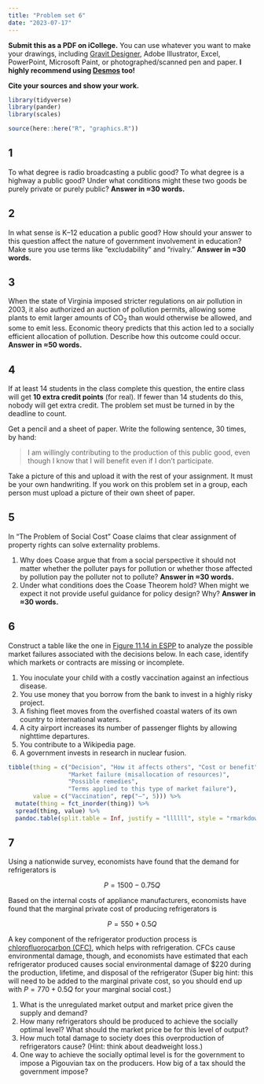 ```yaml
---
title: "Problem set 6"
date: "2023-07-17"
---
```


**Submit this as a PDF on iCollege.** You can use whatever you want to make your drawings, including [Gravit Designer](https://gravit.io/), Adobe Illustrator, Excel, PowerPoint, Microsoft Paint, or photographed/scanned pen and paper. **I highly recommend using [Desmos](https://www.desmos.com/) too!**

**Cite your sources and show your work.**

```r
library(tidyverse)
library(pander)
library(scales)

source(here::here("R", "graphics.R"))
```

## 1

To what degree is radio broadcasting a public good? To what degree is a highway a public good? Under what conditions might these two goods be purely private or purely public? **Answer in ≈30 words.**


## 2

In what sense is K–12 education a public good? How should your answer to this question affect the nature of government involvement in education? Make sure you use terms like "excludability" and "rivalry." **Answer in ≈30 words.**


## 3

When the state of Virginia imposed stricter regulations on air pollution in 2003, it also authorized an auction of pollution permits, allowing some plants to emit larger amounts of CO~2~ than would otherwise be allowed, and some to emit less. Economic theory predicts that this action led to a socially efficient allocation of pollution. Describe how this outcome could occur. **Answer in ≈50 words.**


## 4

If at least 14 students in the class complete this question, the entire class will get **10 extra credit points** (for real). If fewer than 14 students do this, nobody will get extra credit. The problem set must be turned in by the deadline to count.

Get a pencil and a sheet of paper. Write the following sentence, 30 times, by hand:

> I am willingly contributing to the production of this public good, even though I know that I will benefit even if I don't participate.

Take a picture of this and upload it with the rest of your assignment. It must be your own handwriting. If you work on this problem set in a group, each person must upload a picture of their own sheet of paper. 


## 5

In "The Problem of Social Cost" Coase claims that clear assignment of property rights can solve externality problems.   

1. Why does Coase argue that from a social perspective it should not matter whether the polluter pays for pollution or whether those affected by pollution pay the polluter not to pollute? **Answer in ≈30 words.**
2. Under what conditions does the Coase Theorem hold? When might we expect it not provide useful guidance for policy design? Why? **Answer in ≈30 words.**


## 6

Construct a table like the one in [Figure 11.14 in ESPP](https://www.core-econ.org/espp/book/text/11.html#figure-11-14) to analyze the possible market failures associated with the decisions below. In each case, identify which markets or contracts are missing or incomplete.

1. You inoculate your child with a costly vaccination against an infectious disease.
2. You use money that you borrow from the bank to invest in a highly risky project.
3. A fishing fleet moves from the overfished coastal waters of its own country to international waters.
4. A city airport increases its number of passenger flights by allowing nighttime departures.
5. You contribute to a Wikipedia page.
6. A government invests in research in nuclear fusion.

```r
tibble(thing = c("Decision", "How it affects others", "Cost or benefit",
                 "Market failure (misallocation of resources)",
                 "Possible remedies",
                 "Terms applied to this type of market failure"),
       value = c("Vaccination", rep("—", 5))) %>%
  mutate(thing = fct_inorder(thing)) %>% 
  spread(thing, value) %>% 
  pandoc.table(split.table = Inf, justify = "llllll", style = "rmarkdown")
```


## 7

Using a nationwide survey, economists have found that the demand for refrigerators is

$$
P = 1500 - 0.75Q
$$

Based on the internal costs of appliance manufacturers, economists have found that the marginal private cost of producing refrigerators is

$$
P = 550 + 0.5Q
$$

A key component of the refrigerator production process is [chlorofluorocarbon (CFC)](https://en.wikipedia.org/wiki/Chlorofluorocarbon), which helps with refrigeration. CFCs cause environmental damage, though, and economists have estimated that each refrigerator produced causes social environmental damage of <span>$220</span> during the production, lifetime, and disposal of the refrigerator (Super big hint: this will need to be added to the marginal private cost, so you should end up with $P = 770 + 0.5Q$ for your marginal social cost.)

1. What is the unregulated market output and market price given the supply and demand?
2. How many refrigerators should be produced to achieve the socially optimal level? What should the market price be for this level of output?
3. How much total damage to society does this overproduction of refrigerators cause? (Hint: think about deadweight loss.)
4. One way to achieve the socially optimal level is for the government to impose a Pigouvian tax on the producers. How big of a tax should the government impose?
